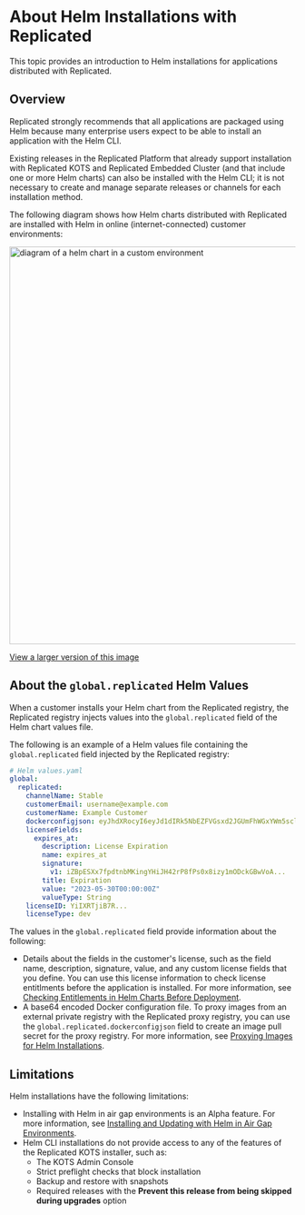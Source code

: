 
# About Helm Installations with Replicated

This topic provides an introduction to Helm installations for applications distributed with Replicated.

## Overview

<Helm/>

Replicated strongly recommends that all applications are packaged using Helm because many enterprise users expect to be able to install an application with the Helm CLI. 

Existing releases in the Replicated Platform that already support installation with Replicated KOTS and Replicated Embedded Cluster (and that include one or more Helm charts) can also be installed with the Helm CLI; it is not necessary to create and manage separate releases or channels for each installation method.

The following diagram shows how Helm charts distributed with Replicated are installed with Helm in online (internet-connected) customer environments:

<img src="/images/helm-install-diagram.png" alt="diagram of a helm chart in a custom environment" width="700px"/> 

[View a larger version of this image](/images/helm-install-diagram.png)

<HelmDiagramOverview/>

## About the `global.replicated` Helm Values

When a customer installs your Helm chart from the Replicated registry, the Replicated registry injects values into the `global.replicated` field of the Helm chart values file.

The following is an example of a Helm values file containing the `global.replicated` field injected by the Replicated registry:

```yaml
# Helm values.yaml
global:
  replicated:
    channelName: Stable
    customerEmail: username@example.com
    customerName: Example Customer
    dockerconfigjson: eyJhdXRocyI6eyJd1dIRk5NbEZFVGsxd2JGUmFhWGxYWm5scloyNVRSV1pPT2pKT2NGaHhUVEpSUkU1...
    licenseFields:
      expires_at:
        description: License Expiration
        name: expires_at
        signature:
          v1: iZBpESXx7fpdtnbMKingYHiJH42rP8fPs0x8izy1mODckGBwVoA... 
        title: Expiration
        value: "2023-05-30T00:00:00Z"
        valueType: String
    licenseID: YiIXRTjiB7R...
    licenseType: dev
```

The values in the `global.replicated` field provide information about the following:
* Details about the fields in the customer's license, such as the field name, description, signature, value, and any custom license fields that you define. You can use this license information to check license entitlments before the application is installed. For more information, see [Checking Entitlements in Helm Charts Before Deployment](/vendor/licenses-reference-helm).
* A base64 encoded Docker configuration file. To proxy images from an external private registry with the Replicated proxy registry, you can use the `global.replicated.dockerconfigjson` field to create an image pull secret for the proxy registry. For more information, see [Proxying Images for Helm Installations](/vendor/helm-image-registry). 

## Limitations

Helm installations have the following limitations:

* Installing with Helm in air gap environments is an Alpha feature. For more information, see [Installing and Updating with Helm in Air Gap Environments](/vendor/helm-install-airgap).
* Helm CLI installations do not provide access to any of the features of the Replicated KOTS installer, such as:
    * The KOTS Admin Console
    * Strict preflight checks that block installation
    * Backup and restore with snapshots
    * Required releases with the **Prevent this release from being skipped during upgrades** option